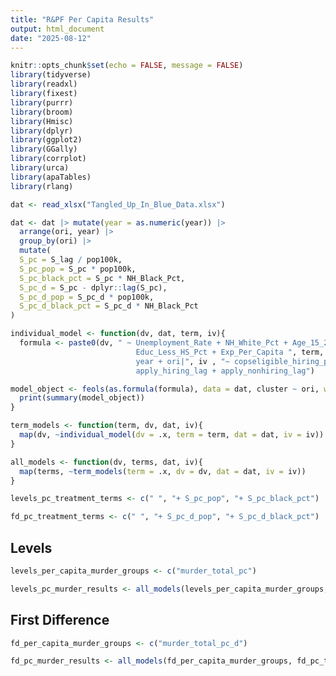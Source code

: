 ```yaml
---
title: "R&PF Per Capita Results"
output: html_document
date: "2025-08-12"
---
```


```r
knitr::opts_chunk$set(echo = FALSE, message = FALSE)
library(tidyverse)
library(readxl)
library(fixest)
library(purrr)
library(broom)
library(Hmisc)
library(dplyr)
library(ggplot2)
library(GGally)
library(corrplot)
library(urca)
library(apaTables)
library(rlang)
```

```r
dat <- read_xlsx("Tangled_Up_In_Blue_Data.xlsx")
```

```r
dat <- dat |> mutate(year = as.numeric(year)) |>          
  arrange(ori, year) |>                       
  group_by(ori) |>                            
  mutate(
  S_pc = S_lag / pop100k,
  S_pc_pop = S_pc * pop100k,
  S_pc_black_pct = S_pc * NH_Black_Pct,
  S_pc_d = S_pc - dplyr::lag(S_pc),
  S_pc_d_pop = S_pc_d * pop100k,
  S_pc_d_black_pct = S_pc_d * NH_Black_Pct
)
```

```r
individual_model <- function(dv, dat, term, iv){
  formula <- paste0(dv, " ~ Unemployment_Rate + NH_White_Pct + Age_15_24_Pct + 
                            Educ_Less_HS_Pct + Exp_Per_Capita ", term, "|
                            year + ori|", iv , "~ copseligible_hiring_pc_lag + award_nonhiring_pc_lag + 
                            apply_hiring_lag + apply_nonhiring_lag")

model_object <- feols(as.formula(formula), data = dat, cluster ~ ori, weights = ~w1980factor)
  print(summary(model_object))
}

term_models <- function(term, dv, dat, iv){
  map(dv, ~individual_model(dv = .x, term = term, dat = dat, iv = iv))
}

all_models <- function(dv, terms, dat, iv){
  map(terms, ~term_models(term = .x, dv = dv, dat = dat, iv = iv))
}
```

```r
levels_pc_treatment_terms <- c(" ", "+ S_pc_pop", "+ S_pc_black_pct")

fd_pc_treatment_terms <- c(" ", "+ S_pc_d_pop", "+ S_pc_d_black_pct")
```

## Levels 

```r
levels_per_capita_murder_groups <- c("murder_total_pc")

levels_pc_murder_results <- all_models(levels_per_capita_murder_groups, levels_pc_treatment_terms, dat, iv = "S_pc")
```

## First Difference 

```r
fd_per_capita_murder_groups <- c("murder_total_pc_d")

fd_pc_murder_results <- all_models(fd_per_capita_murder_groups, fd_pc_treatment_terms, dat, iv = "S_pc_d")
```



